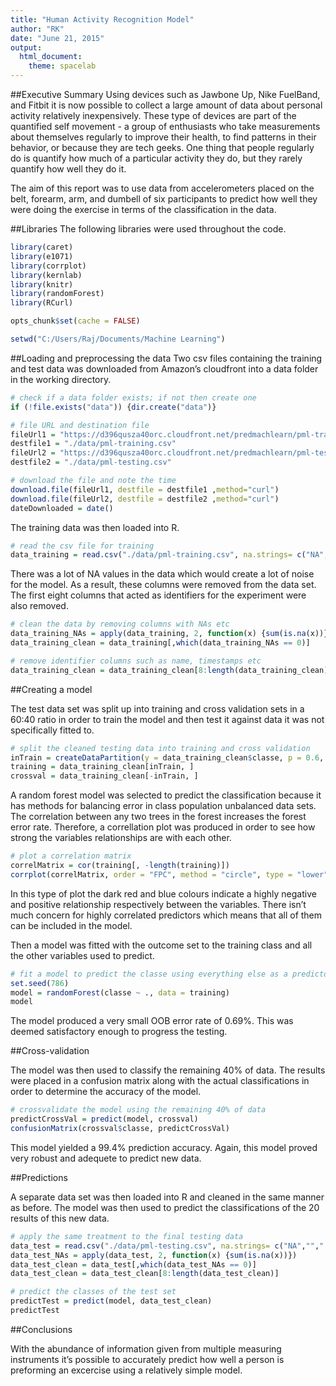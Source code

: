```yaml
---
title: "Human Activity Recognition Model"
author: "RK"
date: "June 21, 2015"
output: 
  html_document: 
    theme: spacelab
---
```


##Executive Summary
Using devices such as Jawbone Up, Nike FuelBand, and Fitbit it is now possible to collect a large amount of data about personal activity relatively inexpensively. These type of devices are part of the quantified self movement - a group of enthusiasts who take measurements about themselves regularly to improve their health, to find patterns in their behavior, or because they are tech geeks. One thing that people regularly do is quantify how much of a particular activity they do, but they rarely quantify how well they do it.

The aim of this report was to use data from accelerometers placed on the belt, forearm, arm, and dumbell of six participants to predict how well they were doing the exercise in terms of the classification in the data.

##Libraries
The following libraries were used throughout the code.

```r
library(caret)
library(e1071)
library(corrplot)
library(kernlab)
library(knitr)
library(randomForest)
library(RCurl)

opts_chunk$set(cache = FALSE)

setwd("C:/Users/Raj/Documents/Machine Learning")
```

##Loading and preprocessing the data
Two csv files containing the training and test data was downloaded from Amazon's cloudfront into a data folder in the working directory.

```r
# check if a data folder exists; if not then create one
if (!file.exists("data")) {dir.create("data")}

# file URL and destination file
fileUrl1 = "https://d396qusza40orc.cloudfront.net/predmachlearn/pml-training.csv"
destfile1 = "./data/pml-training.csv"
fileUrl2 = "https://d396qusza40orc.cloudfront.net/predmachlearn/pml-testing.csv"
destfile2 = "./data/pml-testing.csv"

# download the file and note the time
download.file(fileUrl1, destfile = destfile1 ,method="curl")
download.file(fileUrl2, destfile = destfile2 ,method="curl")
dateDownloaded = date()

```

The training data was then loaded into R.

```r
# read the csv file for training 
data_training = read.csv("./data/pml-training.csv", na.strings= c("NA",""," "))
```

There was a lot of NA values in the data which would create a lot of noise for the model. As a result, these columns were removed from the data set. The first eight columns that acted as identifiers for the experiment were also removed.

```r
# clean the data by removing columns with NAs etc
data_training_NAs = apply(data_training, 2, function(x) {sum(is.na(x))})
data_training_clean = data_training[,which(data_training_NAs == 0)]

# remove identifier columns such as name, timestamps etc
data_training_clean = data_training_clean[8:length(data_training_clean)]

```

##Creating a model

The test data set was split up into training and cross validation sets in a 60:40 ratio in order to train the model and then test it against data it was not specifically fitted to.

```r
# split the cleaned testing data into training and cross validation
inTrain = createDataPartition(y = data_training_clean$classe, p = 0.6, list = FALSE)
training = data_training_clean[inTrain, ]
crossval = data_training_clean[-inTrain, ]
```

A random forest model was selected to predict the classification because it has methods for balancing error in class population unbalanced data sets. The correlation between any two trees in the forest increases the forest error rate. Therefore, a correllation plot was produced in order to see how strong the variables relationships are with each other.

```r
# plot a correlation matrix
correlMatrix = cor(training[, -length(training)])
corrplot(correlMatrix, order = "FPC", method = "circle", type = "lower", tl.cex = 0.8,  tl.col = rgb(0, 0, 0))
```

In this type of plot the dark red and blue colours indicate a highly negative and positive relationship respectively between the variables. There isn't much concern for highly correlated predictors which means that all of them can be included in the model.

Then a model was fitted with the outcome set to the training class and all the other variables used to predict.

```r
# fit a model to predict the classe using everything else as a predictor
set.seed(786)
model = randomForest(classe ~ ., data = training)
model

```

The model produced a very small OOB error rate of 0.69%. This was deemed satisfactory enough to progress the testing.

##Cross-validation

The model was then used to classify the remaining 40% of data. The results were placed in a confusion matrix along with the actual classifications in order to determine the accuracy of the model.

```r
# crossvalidate the model using the remaining 40% of data
predictCrossVal = predict(model, crossval)
confusionMatrix(crossval$classe, predictCrossVal)
```

This model yielded a 99.4% prediction accuracy. Again, this model proved very robust and adequete to predict new data.

##Predictions

A separate data set was then loaded into R and cleaned in the same manner as before. The model was then used to predict the classifications of the 20 results of this new data.

```r
# apply the same treatment to the final testing data
data_test = read.csv("./data/pml-testing.csv", na.strings= c("NA",""," "))
data_test_NAs = apply(data_test, 2, function(x) {sum(is.na(x))})
data_test_clean = data_test[,which(data_test_NAs == 0)]
data_test_clean = data_test_clean[8:length(data_test_clean)]

# predict the classes of the test set
predictTest = predict(model, data_test_clean)
predictTest

```

##Conclusions

With the abundance of information given from multiple measuring instruments it's possible to accurately predict how well a person is preforming an excercise using a relatively simple model.